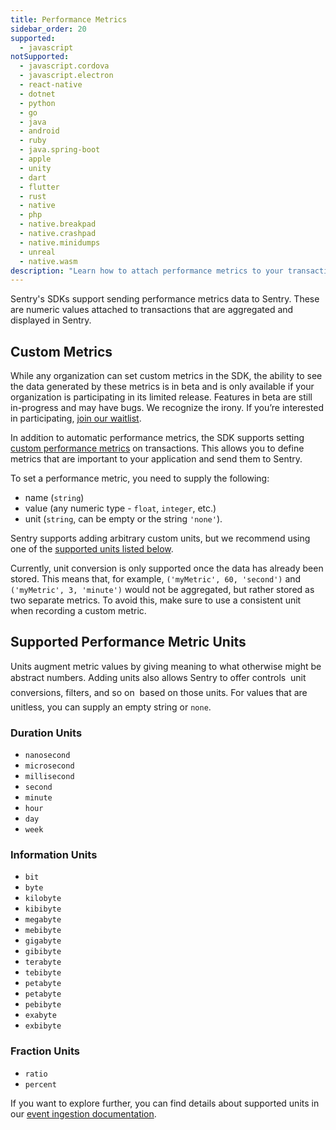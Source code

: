 ```yaml
---
title: Performance Metrics
sidebar_order: 20
supported:
  - javascript
notSupported:
  - javascript.cordova
  - javascript.electron
  - react-native
  - dotnet
  - python
  - go
  - java
  - android
  - ruby
  - java.spring-boot
  - apple
  - unity
  - dart
  - flutter
  - rust
  - native
  - php
  - native.breakpad
  - native.crashpad
  - native.minidumps
  - unreal
  - native.wasm
description: "Learn how to attach performance metrics to your transactions."
---
```


Sentry's SDKs support sending performance metrics data to Sentry. These are numeric values attached to transactions that are aggregated and displayed in Sentry.

<PlatformContent includePath="performance/automatic-performance-metrics" />

## Custom Metrics

<Note>
  
While any organization can set custom metrics in the SDK, the ability to see the data generated by these metrics is in beta and is only available if your organization is participating in its limited release. Features in beta are still in-progress and may have bugs. We recognize the irony. If you’re interested in participating, [join our waitlist](https://sentry.io/for/performance/#updates-signup).
  
</Note>

In addition to automatic performance metrics, the SDK supports setting [custom performance metrics](/product/sentry-basics/metrics/) on transactions. This allows you to define metrics that are important to your application and send them to Sentry.

To set a performance metric, you need to supply the following:

- name (`string`)
- value (any numeric type - `float`, `integer`, etc.)
- unit (`string`, can be empty or the string `'none'`).

Sentry supports adding arbitrary custom units, but we recommend using one of the [supported units listed below](./#supported-performance-metric-units).

<PlatformContent includePath="performance/custom-performance-metrics" />

<Note>

Currently, unit conversion is only supported once the data has already been stored. This means that, for example, `('myMetric', 60, 'second')` and `('myMetric', 3, 'minute')` would not be aggregated, but rather stored as two separate metrics. To avoid this, make sure to use a consistent unit when recording a custom metric.

</Note>

## Supported Performance Metric Units

Units augment metric values by giving meaning to what otherwise might be abstract numbers. Adding units also allows Sentry to offer controls &#151; unit conversions, filters, and so on &#151; based on those units. For values that are unitless, you can supply an empty string or `none`.

### Duration Units

- `nanosecond`
- `microsecond`
- `millisecond`
- `second`
- `minute`
- `hour`
- `day`
- `week`

### Information Units

- `bit`
- `byte`
- `kilobyte`
- `kibibyte`
- `megabyte`
- `mebibyte`
- `gigabyte`
- `gibibyte`
- `terabyte`
- `tebibyte`
- `petabyte`
- `petabyte`
- `pebibyte`
- `exabyte`
- `exbibyte`

### Fraction Units

- `ratio`
- `percent`

If you want to explore further, you can find details about supported units in our [event ingestion documentation](https://getsentry.github.io/relay/relay_metrics/enum.MetricUnit.html).

